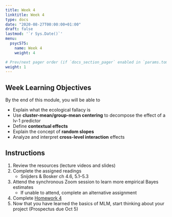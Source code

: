 ```yaml
---
title: Week 4
linktitle: Week 4
type: docs
date: "2020-08-27T00:00:00+01:00"
draft: false
lastmod: '`r Sys.Date()`'
menu:
  psyc575:
    name: Week 4
    weight: 4

# Prev/next pager order (if `docs_section_pager` enabled in `params.toml`)
weight: 1
---
```


## Week Learning Objectives

By the end of this module, you will be able to 

- Explain what the ecological fallacy is
- Use **cluster-mean/group-mean centering** to decompose the effect of a lv-1 predictor
- Define **contextual effects**
- Explain the concept of **random slopes**
- Analyze and interpret **cross-level interaction** effects

## Instructions

1. Review the resources (lecture videos and slides)
2. Complete the assigned readings
    * Snijders & Bosker ch 4.6, 5.1--5.3
3. Attend the synchronous Zoom session to learn more empirical Bayes estimates
    * If unable to attend, complete an alternative assignment
4. Complete [Homework 4](../homework-4)
5. Now that you have learned the basics of MLM, start thinking about your project (Prospectus due Oct 5)

